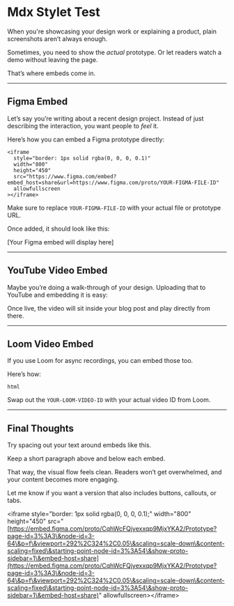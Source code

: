 # Mdx Stylet Test

When you're showcasing your design work or explaining a product, plain screenshots aren’t always enough.

Sometimes, you need to show the *actual* prototype. Or let readers watch a demo without leaving the page.

That’s where embeds come in.

***

## Figma Embed

Let’s say you’re writing about a recent design project. Instead of just describing the interaction, you want people to *feel* it.

Here’s how you can embed a Figma prototype directly:



```
<iframe
  style="border: 1px solid rgba(0, 0, 0, 0.1)"
  width="800"
  height="450"
  src="https://www.figma.com/embed?embed_host=share&url=https://www.figma.com/proto/YOUR-FIGMA-FILE-ID"
  allowfullscreen
></iframe>

```

Make sure to replace `YOUR-FIGMA-FILE-ID` with your actual file or prototype URL.

Once added, it should look like this:

\[Your Figma embed will display here]

***

## YouTube Video Embed

Maybe you’re doing a walk-through of your design. Uploading that to YouTube and embedding it is easy:

Once live, the video will sit inside your blog post and play directly from there.

***

## Loom Video Embed

If you use Loom for async recordings, you can embed those too.

Here’s how:

```
html
```

Swap out the `YOUR-LOOM-VIDEO-ID` with your actual video ID from Loom.

***

## Final Thoughts

Try spacing out your text around embeds like this.

Keep a short paragraph above and below each embed.

That way, the visual flow feels clean. Readers won’t get overwhelmed, and your content becomes more engaging.

Let me know if you want a version that also includes buttons, callouts, or tabs.



\<iframe style="border: 1px solid rgba(0, 0, 0, 0.1);" width="800" height="450" src="[https://embed.figma.com/proto/CqhWcFQjyexxqp9MjxYKA2/Prototype?page-id=3%3A3\&node-id=3-64\&p=f\&viewport=292%2C324%2C0.05\&scaling=scale-down\&content-scaling=fixed\&starting-point-node-id=3%3A54\&show-proto-sidebar=1\&embed-host=share](https://embed.figma.com/proto/CqhWcFQjyexxqp9MjxYKA2/Prototype?page-id=3%3A3\&node-id=3-64\&p=f\&viewport=292%2C324%2C0.05\&scaling=scale-down\&content-scaling=fixed\&starting-point-node-id=3%3A54\&show-proto-sidebar=1\&embed-host=share)" allowfullscreen>\</iframe>
